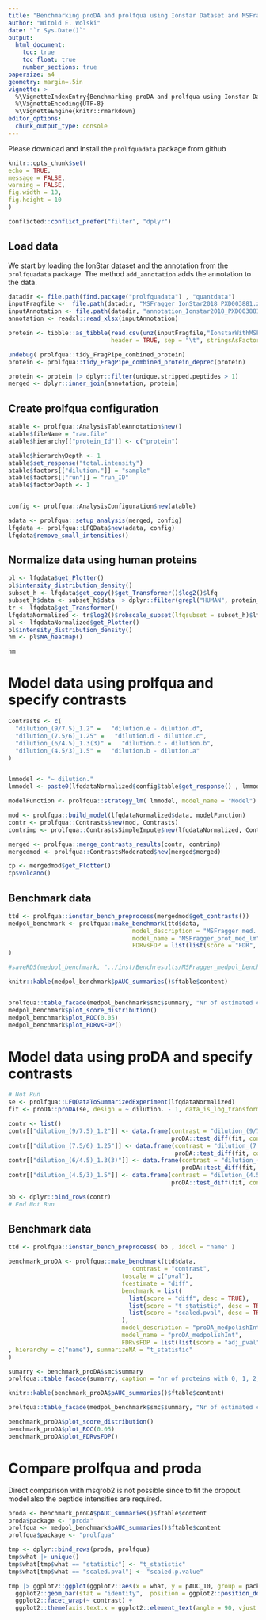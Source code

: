 ```yaml
---
title: "Benchmarking proDA and prolfqua using Ionstar Dataset and MSFragger IonQuant compbined_protein output"
author: "Witold E. Wolski"
date: "`r Sys.Date()`"
output:
  html_document:
    toc: true
    toc_float: true
    number_sections: true
papersize: a4
geometry: margin=.5in
vignette: >
  %\VignetteIndexEntry{Benchmarking proDA and prolfqua using Ionstar Dataset and MSFragger IonQuant compbined_protein output} 
  %\VignetteEncoding{UTF-8}
  %\VignetteEngine{knitr::rmarkdown}
editor_options: 
  chunk_output_type: console
---
```


Please download and install the `prolfquadata` package from github

```r
knitr::opts_chunk$set(
echo = TRUE,
message = FALSE,
warning = FALSE,
fig.width = 10,
fig.height = 10
)
```

```r
conflicted::conflict_prefer("filter", "dplyr")

```

## Load data

We start by loading the IonStar dataset and the annotation from the `prolfquadata` package. The method `add_annotation` adds the annotation to the data.



```r
datadir <- file.path(find.package("prolfquadata") , "quantdata")
inputFragfile <-  file.path(datadir, "MSFragger_IonStar2018_PXD003881.zip")
inputAnnotation <- file.path(datadir, "annotation_Ionstar2018_PXD003881.xlsx")
annotation <- readxl::read_xlsx(inputAnnotation)

protein <- tibble::as_tibble(read.csv(unz(inputFragfile,"IonstarWithMSFragger/combined_protein.tsv"),
                             header = TRUE, sep = "\t", stringsAsFactors = FALSE))

undebug( prolfqua::tidy_FragPipe_combined_protein)
protein <- prolfqua::tidy_FragPipe_combined_protein_deprec(protein)

protein <- protein |> dplyr::filter(unique.stripped.peptides > 1)
merged <- dplyr::inner_join(annotation, protein)
```

## Create prolfqua configuration

```r

atable <- prolfqua::AnalysisTableAnnotation$new()
atable$fileName = "raw.file"
atable$hierarchy[["protein_Id"]] <- c("protein")

atable$hierarchyDepth <- 1
atable$set_response("total.intensity")
atable$factors[["dilution."]] = "sample"
atable$factors[["run"]] = "run_ID"
atable$factorDepth <- 1


config <- prolfqua::AnalysisConfiguration$new(atable)

adata <- prolfqua::setup_analysis(merged, config)
lfqdata <- prolfqua::LFQData$new(adata, config)
lfqdata$remove_small_intensities()


```

## Normalize data using human proteins

```r
pl <- lfqdata$get_Plotter()
pl$intensity_distribution_density()
subset_h <- lfqdata$get_copy()$get_Transformer()$log2()$lfq
subset_h$data <- subset_h$data |> dplyr::filter(grepl("HUMAN", protein_Id))
tr <- lfqdata$get_Transformer()
lfqdataNormalized <- tr$log2()$robscale_subset(lfqsubset = subset_h)$lfq
pl <- lfqdataNormalized$get_Plotter()
pl$intensity_distribution_density()
hm <- pl$NA_heatmap()
```

```r
hm
```



# Model data using prolfqua and specify contrasts

```r
Contrasts <- c(
  "dilution_(9/7.5)_1.2" =   "dilution.e - dilution.d",
  "dilution_(7.5/6)_1.25" =   "dilution.d - dilution.c",
  "dilution_(6/4.5)_1.3(3)" =   "dilution.c - dilution.b",
  "dilution_(4.5/3)_1.5" =   "dilution.b - dilution.a"
)


lmmodel <- "~ dilution."
lmmodel <- paste0(lfqdataNormalized$config$table$get_response() , lmmodel)

modelFunction <- prolfqua::strategy_lm( lmmodel, model_name = "Model")

mod <- prolfqua::build_model(lfqdataNormalized$data, modelFunction)
contr <- prolfqua::Contrasts$new(mod, Contrasts)
contrimp <- prolfqua::ContrastsSimpleImpute$new(lfqdataNormalized, Contrasts)

merged <- prolfqua::merge_contrasts_results(contr, contrimp)
mergedmod <- prolfqua::ContrastsModerated$new(merged$merged)

cp <- mergedmod$get_Plotter()
cp$volcano()

```


## Benchmark data 


```r
ttd <- prolfqua::ionstar_bench_preprocess(mergedmod$get_contrasts())
medpol_benchmark <- prolfqua::make_benchmark(ttd$data,
                                   model_description = "MSFragger med. polish and lm. density",
                                   model_name = "MSFragger_prot_med_lm",
                                   FDRvsFDP = list(list(score = "FDR", desc = FALSE))
)

#saveRDS(medpol_benchmark, "../inst/Benchresults/MSFragger_medpol_benchmark.RDS")

knitr::kable(medpol_benchmark$pAUC_summaries()$ftable$content)


prolfqua::table_facade(medpol_benchmark$smc$summary, "Nr of estimated contrasts")
medpol_benchmark$plot_score_distribution()
medpol_benchmark$plot_ROC(0.05)
medpol_benchmark$plot_FDRvsFDP()

```


# Model data using proDA and specify contrasts

```r
# Not Run
se <- prolfqua::LFQDataToSummarizedExperiment(lfqdataNormalized)
fit <- proDA::proDA(se, design = ~ dilution. - 1, data_is_log_transformed = TRUE)

contr <- list()
contr[["dilution_(9/7.5)_1.2"]] <- data.frame(contrast = "dilution_(9/7.5)_1.2",
                                              proDA::test_diff(fit, contrast = "dilution.e - dilution.d"))
contr[["dilution_(7.5/6)_1.25"]] <- data.frame(contrast = "dilution_(7.5/6)_1.25",
                                               proDA::test_diff(fit, contrast = "dilution.d - dilution.c"))
contr[["dilution_(6/4.5)_1.3(3)"]] <- data.frame(contrast = "dilution_(6/4.5)_1.3(3)", 
                                                 proDA::test_diff(fit, contrast = "dilution.c - dilution.b"))
contr[["dilution_(4.5/3)_1.5"]] <- data.frame(contrast = "dilution_(4.5/3)_1.5", 
                                              proDA::test_diff(fit, contrast = "dilution.b - dilution.a" ))

bb <- dplyr::bind_rows(contr)
# End Not Run


```


## Benchmark data 


```r

ttd <- prolfqua::ionstar_bench_preprocess( bb , idcol = "name" )

benchmark_proDA <- prolfqua::make_benchmark(ttd$data,
                                   contrast = "contrast",
                                toscale = c("pval"),
                                fcestimate = "diff",
                                benchmark = list(
                                  list(score = "diff", desc = TRUE),
                                  list(score = "t_statistic", desc = TRUE),
                                  list(score = "scaled.pval", desc = TRUE)
                                ),  
                                model_description = "proDA_medpolishInt",
                                model_name = "proDA_medpolishInt",
                                FDRvsFDP = list(list(score = "adj_pval", desc = FALSE))
, hierarchy = c("name"), summarizeNA = "t_statistic"
)

sumarry <- benchmark_proDA$smc$summary
prolfqua::table_facade(sumarry, caption = "nr of proteins with 0, 1, 2, 3 missing contrasts.")

knitr::kable(benchmark_proDA$pAUC_summaries()$ftable$content)

prolfqua::table_facade(medpol_benchmark$smc$summary, "Nr of estimated contrasts")

benchmark_proDA$plot_score_distribution()
benchmark_proDA$plot_ROC(0.05)
benchmark_proDA$plot_FDRvsFDP()

```


# Compare prolfqua and proda

Direct comparison with msqrob2 is not possible since to fit the dropout model also the peptide intensities are required.

```r

proda <- benchmark_proDA$pAUC_summaries()$ftable$content
proda$package <- "proda"
prolfqua <- medpol_benchmark$pAUC_summaries()$ftable$content
prolfqua$package <- "prolfqua"

tmp <- dplyr::bind_rows(proda, prolfqua)
tmp$what |> unique()
tmp$what[tmp$what == "statistic"] <- "t_statistic"
tmp$what[tmp$what == "scaled.pval"] <- "scaled.p.value"

tmp |> ggplot2::ggplot(ggplot2::aes(x = what, y = pAUC_10, group = package, color = NULL, fill = package)) +
  ggplot2::geom_bar(stat = "identity",  position = ggplot2::position_dodge()) +
  ggplot2::facet_wrap(~ contrast) +
  ggplot2::theme(axis.text.x = ggplot2::element_text(angle = 90, vjust = 0.5, hjust = 1))

```




